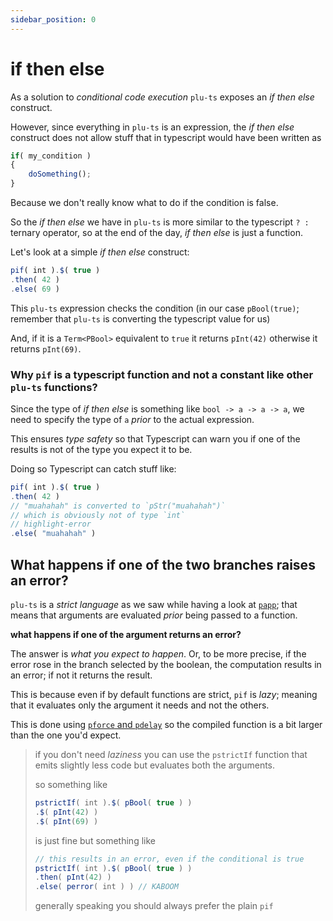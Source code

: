```yaml
---
sidebar_position: 0
---
```


# if then else

As a solution to _conditional code execution_ `plu-ts` exposes an _if then else_ construct.

However, since everything in `plu-ts` is an expression, the _if then else_ construct does not allow stuff that in typescript would have been written as
```ts
if( my_condition )
{
    doSomething();
}
```
Because we don't really know what to do if the condition is false.

So the _if then else_ we have in `plu-ts` is more similar to the typescript ` ? : ` ternary operator, so at the end of the day, _if then else_ is just a function.

Let's look at a simple _if then else_ construct:
```ts
pif( int ).$( true )
.then( 42 )
.else( 69 )
```

This `plu-ts` expression checks the condition (in our case `pBool(true)`; remember that `plu-ts` is converting the typescript value for us) 

And, if it is a `Term<PBool>` equivalent to `true` it returns `pInt(42)` otherwise it returns `pInt(69)`.

### Why `pif` is a typescript function and not a constant like other `plu-ts` functions?

Since the type of _if then else_ is something like `bool -> a -> a -> a`, we need to specify the type of `a` _prior_ to the actual expression.

This ensures _type safety_ so that Typescript can warn you if one of the results is not of the type you expect it to be.

Doing so Typescript can catch stuff like:

```ts
pif( int ).$( true )
.then( 42 )
// "muahahah" is converted to `pStr("muahahah")`
// which is obviously not of type `int`
// highlight-error
.else( "muahahah" )
```

## What happens if one of the two branches raises an error?

`plu-ts` is a _strict language_ as we saw while having a look at [`papp`](../Values/Functions/Function_application); that means that arguments are evaluated _prior_ being passed to a function.

**what happens if one of the argument returns an error?**

The answer is _what you expect to happen_. Or, to be more precise, if the error rose in the branch selected by the boolean, the computation results in an error; if not it returns the result.

This is because even if by default functions are strict, `pif` is _lazy_; meaning that it evaluates only the argument it needs and not the others.

This is done using [`pforce` and `pdelay`](../Optimizations/pforce%20and%20pdelay) so the compiled function is a bit larger than the one you'd expect.

> if you don't need _laziness_ you can use the `pstrictIf` function that emits slightly less code but evaluates both the arguments.
> 
> so something like
> ```ts
> pstrictIf( int ).$( pBool( true ) )
> .$( pInt(42) )
> .$( pInt(69) )
> ```
> is just fine but something like
> ```ts
> // this results in an error, even if the conditional is true
> pstrictIf( int ).$( pBool( true ) )
> .then( pInt(42) )
> .else( perror( int ) ) // KABOOM
> ```
> generally speaking you should always prefer the plain `pif`
